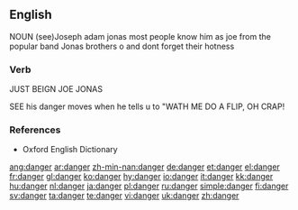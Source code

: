 ==English==




NOUN
(see)Joseph adam jonas
most people know him as joe 
from the popular band Jonas brothers
o and dont forget their hotness

===Verb===
JUST BEIGN JOE JONAS

SEE his danger moves when he tells u to "WATH ME DO A FLIP, OH CRAP!

===References===
* Oxford English Dictionary

[[ang:danger]]
[[ar:danger]]
[[zh-min-nan:danger]]
[[de:danger]]
[[et:danger]]
[[el:danger]]
[[fr:danger]]
[[gl:danger]]
[[ko:danger]]
[[hy:danger]]
[[io:danger]]
[[it:danger]]
[[kk:danger]]
[[hu:danger]]
[[nl:danger]]
[[ja:danger]]
[[pl:danger]]
[[ru:danger]]
[[simple:danger]]
[[fi:danger]]
[[sv:danger]]
[[ta:danger]]
[[te:danger]]
[[vi:danger]]
[[uk:danger]]
[[zh:danger]]